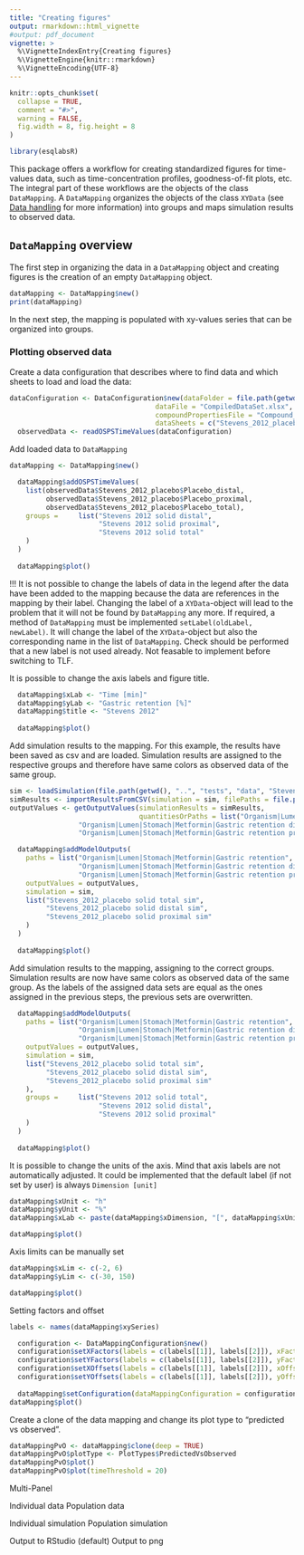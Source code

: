 ```yaml
---
title: "Creating figures"
output: rmarkdown::html_vignette
#output: pdf_document
vignette: >
  %\VignetteIndexEntry{Creating figures}
  %\VignetteEngine{knitr::rmarkdown}
  %\VignetteEncoding{UTF-8}
---
```


```r
knitr::opts_chunk$set(
  collapse = TRUE,
  comment = "#>",
  warning = FALSE,
  fig.width = 8, fig.height = 8
)
```

```r
library(esqlabsR)
```

This package offers a workflow for creating standardized figures for time-values data, such as time-concentration profiles, goodness-of-fit plots, etc. The integral part of these workflows are the objects of the class `DataMapping`. A `DataMapping` organizes the objects of the class `XYData` (see [Data handling](data-handling.html) for more information) into groups and maps simulation results to observed data.

## `DataMapping` overview
The first step in organizing the data in a `DataMapping` object and creating figures is the creation of an empty `DataMapping` object.

```r
dataMapping <- DataMapping$new()
print(dataMapping)
```

In the next step, the mapping is populated with xy-values series that can be organized into groups.

### Plotting observed data

Create a data configuration that describes where to find data and which sheets to load and load the data:

```r
dataConfiguration <- DataConfiguration$new(dataFolder = file.path(getwd(), "..", "tests", "data"),
                                    dataFile = "CompiledDataSet.xlsx",
                                    compoundPropertiesFile = "Compound_Properties.xlsx",
                                    dataSheets = c("Stevens_2012_placebo"))
  observedData <- readOSPSTimeValues(dataConfiguration)
```

Add loaded data to `DataMapping`

```r
dataMapping <- DataMapping$new()

  dataMapping$addOSPSTimeValues(
    list(observedData$Stevens_2012_placebo$Placebo_distal,
         observedData$Stevens_2012_placebo$Placebo_proximal,
         observedData$Stevens_2012_placebo$Placebo_total),
    groups =     list("Stevens 2012 solid distal",
                      "Stevens 2012 solid proximal",
                      "Stevens 2012 solid total"
    )
  )
  
  dataMapping$plot()
```

!!! It is not possible to change the labels of data in the legend after the data have been added to the mapping because the data are references in the mapping by their label. Changing the label of a `XYData`-object will lead to the problem that it will not be found by `DataMapping` any more. If required, a method of `DataMapping` must be implemented `setLabel(oldLabel, newLabel)`. It will change the label of the `XYData`-object but also the corresponding name in the list of `DataMapping`. Check should be performed that a new label is not used already. Not feasable to implement before switching to TLF.

It is possible to change the axis labels and figure title.

```r
  dataMapping$xLab <- "Time [min]"
  dataMapping$yLab <- "Gastric retention [%]"
  dataMapping$title <- "Stevens 2012"
  
  dataMapping$plot()
```

Add simulation results to the mapping. For this example, the results have been saved as csv and are loaded. Simulation results are assigned to the respective 
groups and therefore have same colors as observed data of the same group.

```r
sim <- loadSimulation(file.path(getwd(), "..", "tests", "data", "Stevens_2012_placebo_indiv_results.pkml"))
simResults <- importResultsFromCSV(simulation = sim, filePaths = file.path(getwd(), "..", "tests", "data", "Stevens_2012_placebo_indiv_results.csv"))
outputValues <- getOutputValues(simulationResults = simResults,
                                quantitiesOrPaths = list("Organism|Lumen|Stomach|Metformin|Gastric retention",
                 "Organism|Lumen|Stomach|Metformin|Gastric retention distal", 
                 "Organism|Lumen|Stomach|Metformin|Gastric retention proximal"))

  dataMapping$addModelOutputs(
    paths = list("Organism|Lumen|Stomach|Metformin|Gastric retention",
                 "Organism|Lumen|Stomach|Metformin|Gastric retention distal", 
                 "Organism|Lumen|Stomach|Metformin|Gastric retention proximal"), 
    outputValues = outputValues,
    simulation = sim,
    list("Stevens_2012_placebo solid total sim",
         "Stevens_2012_placebo solid distal sim",
         "Stevens_2012_placebo solid proximal sim"
    )
  )
  
  dataMapping$plot()
```

Add simulation results to the mapping, assigning to the correct groups. Simulation results are now
have same colors as observed data of the same group. As the labels of the assigned data sets are equal as the ones 
assigned in the previous steps, the previous sets are overwritten.

```r
  dataMapping$addModelOutputs(
    paths = list("Organism|Lumen|Stomach|Metformin|Gastric retention",
                 "Organism|Lumen|Stomach|Metformin|Gastric retention distal", 
                 "Organism|Lumen|Stomach|Metformin|Gastric retention proximal"), 
    outputValues = outputValues,
    simulation = sim,
    list("Stevens_2012_placebo solid total sim",
         "Stevens_2012_placebo solid distal sim",
         "Stevens_2012_placebo solid proximal sim"
    ),
    groups =     list("Stevens 2012 solid total",
                      "Stevens 2012 solid distal",
                      "Stevens 2012 solid proximal"
    )
  )
  
  dataMapping$plot()
```

It is possible to change the units of the axis. Mind that axis labels are not automatically adjusted. It could be implemented that the default label (if not set by user) is always `Dimension [unit]`

```r
dataMapping$xUnit <- "h"
dataMapping$yUnit <- "%"
dataMapping$xLab <- paste(dataMapping$xDimension, "[", dataMapping$xUnit, "]")

dataMapping$plot()
```

Axis limits can be manually set

```r
dataMapping$xLim <- c(-2, 6)
dataMapping$yLim <- c(-30, 150)

dataMapping$plot()
```

Setting factors and offset

```r
labels <- names(dataMapping$xySeries)

  configuration <- DataMappingConfiguration$new()
  configuration$setXFactors(labels = c(labels[[1]], labels[[2]]), xFactors = c(2, 0))
  configuration$setYFactors(labels = c(labels[[1]], labels[[2]]), yFactors = c(3, 2))
  configuration$setXOffsets(labels = c(labels[[1]], labels[[2]]), xOffsets = c(3, 2))
  configuration$setYOffsets(labels = c(labels[[1]], labels[[2]]), yOffsets = c(3, 2))
  
  dataMapping$setConfiguration(dataMappingConfiguration = configuration)
dataMapping$plot()  
```

Create a clone of the data mapping and change its plot type to "predicted vs observed".

```r
dataMappingPvO <- dataMapping$clone(deep = TRUE)
dataMappingPvO$plotType <- PlotTypes$PredictedVsObserved
dataMappingPvO$plot()
dataMappingPvO$plot(timeThreshold = 20)
```



Multi-Panel


Individual data
Population data

Individual simulation
Population simulation

Output to RStudio (default)
Output to png
